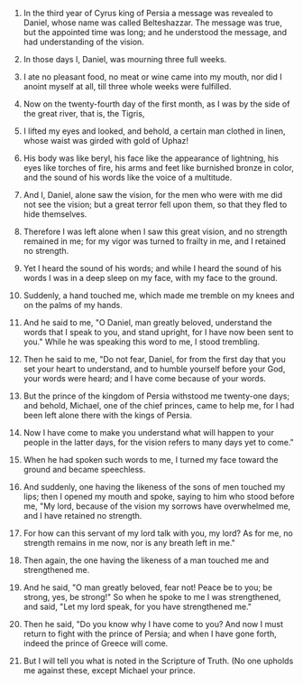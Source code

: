 
1. In the third year of Cyrus king of Persia a message was revealed to Daniel, whose name was called Belteshazzar. The message was true, but the appointed time was long; and he understood the message, and had understanding of the vision.

2. In those days I, Daniel, was mourning three full weeks.

3. I ate no pleasant food, no meat or wine came into my mouth, nor did I anoint myself at all, till three whole weeks were fulfilled.

4. Now on the twenty-fourth day of the first month, as I was by the side of the great river, that is, the Tigris,

5. I lifted my eyes and looked, and behold, a certain man clothed in linen, whose waist was girded with gold of Uphaz!

6. His body was like beryl, his face like the appearance of lightning, his eyes like torches of fire, his arms and feet like burnished bronze in color, and the sound of his words like the voice of a multitude.

7. And I, Daniel, alone saw the vision, for the men who were with me did not see the vision; but a great terror fell upon them, so that they fled to hide themselves.

8. Therefore I was left alone when I saw this great vision, and no strength remained in me; for my vigor was turned to frailty in me, and I retained no strength.

9. Yet I heard the sound of his words; and while I heard the sound of his words I was in a deep sleep on my face, with my face to the ground.

10. Suddenly, a hand touched me, which made me tremble on my knees and on the palms of my hands.

11. And he said to me, "O Daniel, man greatly beloved, understand the words that I speak to you, and stand upright, for I have now been sent to you." While he was speaking this word to me, I stood trembling.

12. Then he said to me, "Do not fear, Daniel, for from the first day that you set your heart to understand, and to humble yourself before your God, your words were heard; and I have come because of your words.

13. But the prince of the kingdom of Persia withstood me twenty-one days; and behold, Michael, one of the chief princes, came to help me, for I had been left alone there with the kings of Persia.

14. Now I have come to make you understand what will happen to your people in the latter days, for the vision refers to many days yet to come."

15. When he had spoken such words to me, I turned my face toward the ground and became speechless.

16. And suddenly, one having the likeness of the sons of men touched my lips; then I opened my mouth and spoke, saying to him who stood before me, "My lord, because of the vision my sorrows have overwhelmed me, and I have retained no strength.

17. For how can this servant of my lord talk with you, my lord? As for me, no strength remains in me now, nor is any breath left in me."

18. Then again, the one having the likeness of a man touched me and strengthened me.

19. And he said, "O man greatly beloved, fear not! Peace be to you; be strong, yes, be strong!" So when he spoke to me I was strengthened, and said, "Let my lord speak, for you have strengthened me."

20. Then he said, "Do you know why I have come to you? And now I must return to fight with the prince of Persia; and when I have gone forth, indeed the prince of Greece will come.

21. But I will tell you what is noted in the Scripture of Truth. (No one upholds me against these, except Michael your prince.


